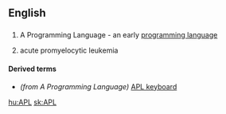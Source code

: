 ==English==
==={{initialism}}===
{{wikipedia}}
{{en-proper noun}}

# {{computing}} A Programming Language - an early [[programming language]]
# acute promyelocytic leukemia
====Derived terms====
*''(from A Programming Language)'' [[APL keyboard]]

[[hu:APL]]
[[sk:APL]]